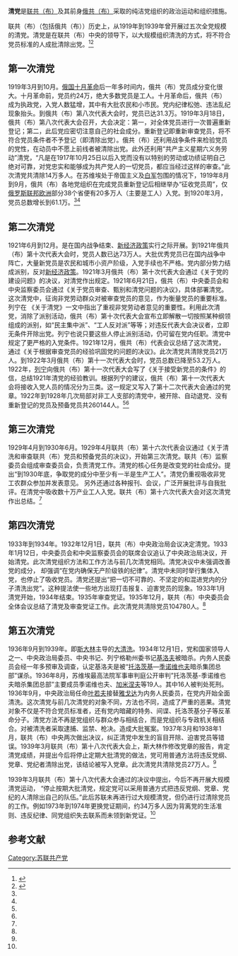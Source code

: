 '''清党'''是[[联共（布）|联共（布）]]及其前身[[俄共（布）|俄共（布）]]采取的纯洁党组织的政治运动和组织措施。

联共（布）（包括俄共（布））历史上，从1919年到1939年曾开展过五次全党规模的清党。清党是在联共（布）中央的领导下，以大规模组织清洗的方式，将不符合党员标准的人成批清除出党。<ref name=zdy>{{cite journal|author=张德友|title=对联共布清党运动的历史考察及其反思|journal=当代世界与社会主义|year=2004年|issue=第4期|url=http://gb.oversea.cnki.net/KCMS/detail/detail.aspx?filename=DDSJ200404027&dbcode=CJFD&dbname=CJFD2004}}</ref><ref name=sina>{{cite magazine|url=http://news.sina.com.cn/c/sd/2013-05-18/200827161689.shtml|author=张锡恩|title=可把党员分成三类进行管理——关于健全党员退出机制的思考|magazine=人民论坛政论双周刊|issue=总第404期|via=news.sina.com.cn|access-date=2015-05-04|archive-url=https://web.archive.org/web/20150504193804/http://news.sina.com.cn/c/sd/2013-05-18/200827161689.shtml|archive-date=2015-05-04|dead-url=no}}</ref>

==第一次清党==
1919年3月到10月。[[俄国十月革命|俄国十月革命]]后一年多时间内，俄共（布）党员成分变化很大。十月革命前，党员约24万，绝大多数党员是工人。十月革命后，俄共（布）成为执政党，入党人数猛增，其中有大批农民和小市民。党内纪律松弛、违法乱纪现象抬头。到俄共（布）第八次代表大会时，党员已达31.3万。1919年3月18日，俄共（布）第八次代表大会召开，大会决定：第一，对全体党员进行一次普遍重新登记；第二，此后党应密切注意自己的社会成分。重新登记即重新审查党员，将不符合党员条件者不予登记（即清除出党）。俄共（布）还利用战争条件来检验党员的党性，在动员中不愿上前线者被清除出党。此外还利用“共产主义星期六义务劳动”清党，“凡是在1917年10月25日以后入党而没有以特别的劳动或功绩证明自己绝对可靠，对党忠实和能够成为共产党人的一切党员，都应当经过这样的审查。”此次清党共清除14万多人。在苏维埃处于帝国主义及[[俄国白军|白军]]包围的情况下，1919年8月到9月，俄共（布）各地党组织在完成党员重新登记后相继举办“征收党员周”，仅[[俄罗斯联邦|俄罗斯联邦]][[欧洲|欧洲]]部分38个省便有20多万人（主要是工人）入党。到1920年3月，党员总数增长到61.1万。<ref name=zdy/><ref name=sina/>

==第二次清党==
1921年6月到12月。是在国内战争结束、[[新经济政策|新经济政策]]实行之际开展。到1921年俄共（布）第十次代表大会时，党员人数已达73万人。大批优秀党员已在国内战争中阵亡，大量新党员是农民和城市小资产阶级，入党手续也不严格。党内部分势力结成派别，反对[[新经济政策|新经济政策]]。1921年3月俄共（布）第十次代表大会通过《关于党的建设问题》的决议，对清党作出规定。1921年6月21日，俄共（布）中央委员会和中央监察委员会通过《关于党员审查、甄别和清党问题的决议》，具体部署清党。这次清党中，征询非党劳动群众对被审查党员的意见，作为衡量党员的重要标准。列宁在 《关于清党》一文中指出了重视非党劳动者意见的重要性。利用此次清党，消除了派别活动，俄共（布）第十次代表大会宣布立即解散一切按照某种纲领组成的派别，如“民主集中派”、“工人反对派”等等；对违反代表大会决议者，立即无条件开除出党。列宁也说只要这些人停止派别活动，仍可留在党内任职。清党中规定了更严格的入党条件。1921年12月，俄共（布）代表会议总结了这次清党，通过《关于根据审查党员的经验巩固党的问题的决议》。此次清党共清除党员21万人。到1922年3月俄共（布）第十一次代表大会时，党员总数已降至53.2万人。1922年，[[列宁|列宁]]向俄共（布）第十一次代表大会写了《关于接受新党员的条件》的信，总结1921年清党的经验教训。根据列宁的建议，俄共（布）第十一次代表大会将接收入党人员的情况分为三类。这一规定又写入了第十二次代表大会通过的党章。1922年到1928年几次局部对非工人支部的清党中，被开除、自动退党、没有重新登记的党员及预备党员共260144人。<ref name=zdy/><ref name=sina/>

==第三次清党==
1929年4月到1930年6月。1929年4月联共（布）第十六次代表会议通过《关于清洗和审查联共（布）党员和预备党员的决议》，开始第三次清党。联共（布）监察委员会组成审查委员会，负责清党工作。清党的核心任务是改变党的社会成分。提出“到1930年底，争取党的成分中至少有一半是生产工人”。清党仍重视吸收非党工农群众参加并发表意见。 另外还通过各种报刊、会议，广泛开展批评与自我批评。在清党中吸收数十万产业工人入党。联共（布）第十六次代表大会对这次清党作出总结。<ref name=zdy/>

==第四次清党==
1933年到1934年。1932年12月1日，联共（布）中央政治局会议决定清党。1933年1月12日，中央委员会和中央监察委员会的联席会议追认了中央政治局决议，开始清党。此次清党组织方法和工作方法与前几次清党相同。清党决议中未强调改善党的成分， 却强调“在党内确保无产阶级铁的纪律”。清党中未同时举行集体入党，也停止了吸收党员。清党还提出“把一切不可靠的、不坚定的和混进党内的分子清洗出党”。这种提法使一些地方出现打击报复、迫害党员的现象。1933年1月清党开始，1934年结束。1935年审查党证。1935年12月，联共（布）中央委员会全体会议总结了清党及审查党证工作。此次清党共清除党员104780人。<ref name=zdy/>

==第五次清党==
{{main|大清洗}}
1936年9月到1939年。即[[斯大林|斯大林]]主导的[[大清洗|大清洗]]。1934年12月1日，党和国家领导人之一、中央政治局委员、中央书记、列宁格勒州委书记[[谢尔盖·米罗诺维奇·基洛夫|基洛夫]]被暗杀。内务人民委员会经一年多预审及调查，认定基洛夫是被“[[托洛茨基|托洛茨基]]—[[格里高利·叶夫谢耶维奇·季诺维耶夫|季诺维也夫]]暗杀集团总部”谋杀。1936年8月，苏维埃最高法院军事审判庭公开审判”托洛茨基-季诺维也夫暗杀集团总部”主要成员季诺维也夫、[[列夫·鲍里索维奇·加米涅夫|加米涅夫]]等19人。其中16人被判处死刑。1936年9月，中央政治局任命[[叶若夫|叶若夫]]接替[[亨里希·格里戈里耶维奇·雅戈达|雅戈达]]为内务人民委员，在党内开始全面清洗。这次清党与前几次清党的对象不同，方法也不同，造成了严重的恶果。清党对象不仅是不符合党员标准者，还有党内暗藏的特务、间谍、托洛茨基分子等反革命分子。清党方法不再是党组织与群众参与相结合，而是党组织与专政机关相结合。对被清洗者采取逮捕、监禁、枪决。造成大批冤案。1937年3月和1938年1月，联共（布）中央两次做出决议，纠正清党中发生的盲目开除、迫害党员等错误。1939年3月联共（布）第十八次代表大会上，斯大林作修改党章的报告，肯定清党成绩，并提出今后将停止定期大批清党的做法，党可用普通方法将违反党纲、党章、党纪者清除出党，该结论被写入党章。此次清党共清除党员27万人。<ref name=zdy/>

1939年3月联共（布）第十八次代表大会通过的决议中提出，今后不再开展大规模清党运动， “停止按期大批清党，规定党可以采用普通方式把违反党纲、党章、党纪的人清除出自己的队伍。”此后苏联未再进行过大规模清党，但仍进行过清除党员的工作。例如1973年到1974年更换党证期间，约34万多人因为背离党的生活准则、违反纪律、同党组织失去联系而未领到新党证。<ref name=zdy/>

==参考文献==
{{reflist}}

[[Category:苏联共产党|Category:苏联共产党]]